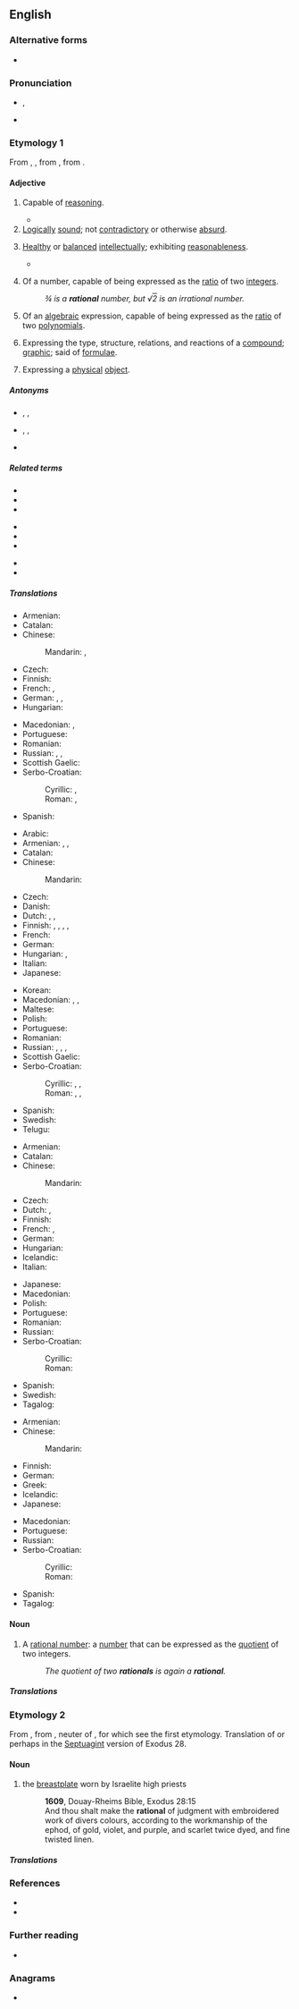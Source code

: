 {{also|rațional}}
==English==
{{was wotd|2009|January|20}}

===Alternative forms===
* {{l|en|rationall}} {{qualifier|obsolete}}

===Pronunciation===
* {{enPR|ră'sh(ə)nəl}}, {{IPA|/ˈɹæʃ(ə)nəl/|lang=en}}
* {{audio|en-us-rational.ogg|Audio (US)|lang=en}}

===Etymology 1===
From {{etyl|fro|en}} {{m|fro|rationel}}, {{m|fro|rational}}, from {{etyl|la|en}} {{m|la|rationalis||of or belonging to reason, rational, reasonable}}, from {{m|la|ratio||reason}}.

====Adjective====
{{en-adj}}

# Capable of [[reasoning]].
#: {{ux|en|Man is a '''rational''' creature.}}
#* {{quote-book|year=2001|author=Mark Sainsbury|title=Logical Forms &mdash; An Introduction to Philosophical Logic|edition=2nd|publisher=Blackwell Publishing|chapter=1|section=&sect;7|isbn=978-0-63121-679-7|page=32|passage=The utility of valid arguments is a monument to our frailty: to the fact that we are not completely '''rational''' beings.}}
# [[logical|Logical]]ly [[sound]]; not [[contradictory]] or otherwise [[absurd]].
#: {{ux|en|His statements were quite '''rational'''.}}
# {{lb|en|of a person or personal characteristics}} [[healthy|Healthy]] or [[balance]]d [[intellect]]ually; exhibiting [[reasonableness]].
#: {{ux|en|'''rational''' conduct}}
#* {{quote-magazine|date=2014-06-21|volume=411|issue=8892|magazine={{w|The Economist}}
|title=[http://www.economist.com/news/books-and-arts/21604535-real-sir-isaac-newton-was-not-first-king-reason-last Magician’s brain]
|passage=The [Isaac] Newton that emerges from the [unpublished] manuscripts is far from the popular image of a '''rational''' practitioner of cold and pure reason. The architect of modern science was himself not very modern. He was obsessed with alchemy.}}
# {{lb|en|mathematics|arithmetic|number theory|not comparable}} Of a number, capable of being expressed as the [[ratio]] of two [[integer]]s.
#: ''&frac34; is a '''rational''' number, but √<span style="text-decoration:overline">2</span> is an irrational number.''
# {{lb|en|mathematics|arithmetic|not comparable}} Of an [[algebraic]] expression, capable of being expressed as the [[ratio]] of two [[polynomial]]s.
# {{lb|en|chemistry}} Expressing the type, structure, relations, and reactions of a [[compound]]; [[graphic]]; said of [[formula]]e.
# {{lb|en|physics}} Expressing a [[physical]] [[object]].
#: {{ux|en|A '''rational''' table is physical, a written table is neither.}}

=====Antonyms=====
* {{sense|reasonable}} {{l|en|absurd}}, {{l|en|irrational}}, {{l|en|nonsensical}}
* {{sense|capable of reasoning}} {{l|en|arational}}, {{l|en|irrational}}, {{l|en|non-rational}}
* {{sense|number theory}} {{l|en|irrational}}

=====Related terms=====
{{rel-top3|Terms etymologically related to ''rational''}}
* {{l|en|arational}}
* {{l|en|irrational}}
* {{l|en|non-rational}}
{{rel-mid3}}
* {{l|en|rationale}}
* {{l|en|rationality}}
* {{l|en|rationalness}}
{{rel-mid3}}
* {{l|en|subrational}}
* {{l|en|suprarational}}
{{rel-bottom}}

=====Translations=====
{{trans-top|capable of reasoning}}
* Armenian: {{t+|hy|բանական}}
* Catalan: {{t+|ca|racional}}
* Chinese:
*: Mandarin: {{t+|cmn|合理|tr=hélǐ de|alt=合理的|sc=Hani}}, {{t+|cmn|理性|tr=lǐxìng de|alt=理性的|sc=Hani}}
* Czech: {{t+|cs|racionální}}
* Finnish: {{t+|fi|rationaalinen}}
* French: {{t+|fr|rationnel|m}}, {{t+|fr|rationnelle|f}}
* German: {{t+|de|vernünftig}}, {{t+|de|sinnvoll}}, {{t+|de|rational}}
* Hungarian: {{t+|hu|értelmes}}
{{trans-mid}}
* Macedonian: {{t|mk|рационален|m|tr=racionálen}}, {{t|mk|разумен|m|tr=rázumen}}
* Portuguese: {{t+|pt|racional}}
* Romanian: {{t+|ro|rațional|m|n}}
* Russian: {{t+|ru|мы́слящий}}, {{t+|ru|разу́мный}}, {{t+|ru|рациона́льный}}
* Scottish Gaelic: {{t|gd|ciallach}}
* Serbo-Croatian:
*: Cyrillic: {{t|sh|рационалан}}, {{t|sh|разуман}}
*: Roman: {{t+|sh|racionalan}}, {{t+|sh|razuman}}
* Spanish: {{t+|es|racional}}
{{trans-bottom}}

{{trans-top|reasonable; not absurd}}
* Arabic: {{t|ar|عَقْلَانِيّ}}
* Armenian: {{t+|hy|ռացիոնալ}}, {{t+|hy|խելացի}}, {{t+|hy|նպատակահարմար}}
* Catalan: {{t+|ca|racional}}
* Chinese:
*: Mandarin: {{t+|cmn|合理|tr=hélǐ de|alt=合理的|sc=Hani}}
* Czech: {{t+|cs|racionální}}
* Danish: {{t+|da|rationel}}
* Dutch: {{t+|nl|rationeel}}, {{t+|nl|redelijk}}, {{t+|nl|verstandelijk}}
* Finnish: {{t+|fi|järkevä}}, {{t|fi|järjellinen}}, {{t+|fi|järkiperäinen}}, {{t|fi|järkeenkäypä}}, {{t+|fi|rationaalinen}}
* French: {{t+|fr|raisonnable}}
* German: {{t+|de|vernünftig}}
* Hungarian: {{t+|hu|racionális}}, {{t|hu|észszerű}}
* Italian: {{t+|it|razionale}}
* Japanese: {{t+|ja|合理的|tr=ごうりてき, gōriteki|sc=Jpan}}
{{trans-mid}}
* Korean: {{t+|ko|합리적}}
* Macedonian: {{t|mk|рационален|m|tr=racionálen}}, {{t|mk|разумен|m|tr=rázumen}}, {{t|mk|целисходен|m|tr=celíshoden}}
* Maltese: {{t|mt|għaqli}}
* Polish: {{t+|pl|racjonalny}}
* Portuguese: {{t+|pt|racional}}
* Romanian: {{t+|ro|rațional|m|n}}
* Russian: {{t+|ru|рациона́льный}}, {{t+|ru|разу́мный}}, {{t+|ru|целесообра́зный}}, {{t+|ru|рассуди́тельный}}
* Scottish Gaelic: {{t|gd|ciallach}}
* Serbo-Croatian:
*: Cyrillic: {{t|sh|рационалан}}, {{t|sh|разуман}}, {{t|sh|разборит}}
*: Roman: {{t+|sh|racionalan}}, {{t+|sh|razuman}}, {{t+|sh|razborit}}
* Spanish: {{t+|es|razonable}}
* Swedish: {{t+|sv|rationell}}
* Telugu: {{t|te|హేతుబద్దమైన|tr=heatubaddamaina|sc=Telu}}
{{trans-bottom}}

{{trans-top|arithmetic: of a number}}
* Armenian: {{t+|hy|ռացիոնալ}}
* Catalan: {{t+|ca|racional}}
* Chinese:
*: Mandarin: {{t+|cmn|有理|tr=yǒulǐ|sc=Hani}}
* Czech: {{t+|cs|racionální}}
* Dutch: {{t+|nl|rationeel}}, {{t+|nl|rationele}}
* Finnish: {{t+|fi|rationaalinen|alt=rationaali-}}
* French: {{t+|fr|rationnel|m}}, {{t+|fr|rationnelle|f}}
* German: {{t+|de|rational}}
* Hungarian: {{t+|hu|racionális}}
* Icelandic: {{t|is|ræður|m}}
* Italian: {{t+|it|razionale}}
{{trans-mid}}
* Japanese: {{t|ja|有理|tr=ゆうりの, yūri-no|alt=有理の|sc=Jpan}}
* Macedonian: {{t|mk|рационален|m|tr=racionálen}}
* Polish: {{t|pl|wymierny}}
* Portuguese: {{t+|pt|racional}}
* Romanian: {{t+|ro|rațional|n}}
* Russian: {{t+|ru|рациона́льный}}
* Serbo-Croatian:
*: Cyrillic: {{t|sh|рационалан}}
*: Roman: {{t+|sh|racionalan}}
* Spanish: {{t+|es|racional}}
* Swedish: {{t+|sv|rationell}}
* Tagalog: {{t|tl|tagwayin}}
{{trans-bottom}}

{{trans-top|arithmetic: of an algebraic expression}}
* Armenian: {{t+|hy|ռացիոնալ}}
* Chinese:
*: Mandarin: {{t+|cmn|有理|tr=yǒulǐ|sc=Hani}}
* Finnish: {{t+|fi|rationaalinen|alt=rationaali-}}
* German: {{t+|de|rational}}
* Greek: {{t+|el|ρητός|m}}
* Icelandic: {{t|is|ræður|m}}
* Japanese: {{t|ja|有理|tr=ゆうりの, yūri-no|alt=有理の|sc=Jpan}}
{{trans-mid}}
* Macedonian: {{t|mk|рационален|m|tr=racionálen}}
* Portuguese: {{t+|pt|racional}}
* Russian: {{t+|ru|рациона́льный}}
* Serbo-Croatian:
*: Cyrillic: {{t|sh|рационалан}}
*: Roman: {{t+|sh|racionalan}}
* Spanish: {{t+|es|racional}}
* Tagalog: {{t|tl|matwirin}}
{{trans-bottom}}

====Noun====
{{en-noun}}

# {{lb|en|mathematics}} A [[rational number]]: a [[number]] that can be expressed as the [[quotient]] of two integers.
#: ''The quotient of two '''rationals''' is again a '''rational'''.''

=====Translations=====
{{trans-see|rational number}}

===Etymology 2===
From {{etyl|fro|en}} {{m|fro|rational}}, from {{etyl|ML.|en}} {{m|la|rationale||a pontifical stole, a pallium, an ornament worn over the chasuble}}, neuter of {{etyl|la|en}} {{m|la|rationalis||rational}}, for which see the first etymology. Translation of {{m|grc|λογεῖον}} or perhaps {{m|grc|λόγιον||oracle}} in the [[w:Septuagint|Septuagint]] version of Exodus 28.

====Noun====
{{en-noun}}

# the [[breastplate]] worn by Israelite high priests
#: '''1609''', Douay-Rheims Bible, Exodus 28:15
#: And thou shalt make the '''rational''' of judgment with embroidered work of divers colours, according to the workmanship of the ephod, of gold, violet, and purple, and scarlet twice dyed, and fine twisted linen.

=====Translations=====
{{trans-top}}
{{trans-mid}}
{{trans-bottom}}

===References===
* {{R:Webster 1913}}
* {{R:Century 1911}}

===Further reading===
* {{R:Keywords|page=252}}

===Anagrams===
* {{anagrams|en|notarial}}